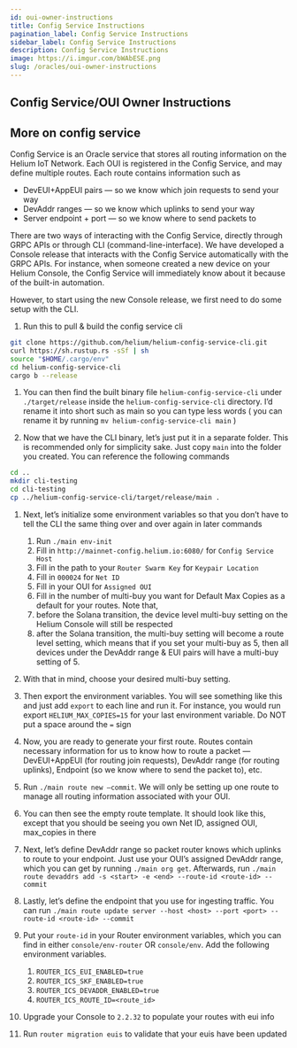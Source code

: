 ```yaml
---
id: oui-owner-instructions
title: Config Service Instructions
pagination_label: Config Service Instructions
sidebar_label: Config Service Instructions
description: Config Service Instructions
image: https://i.imgur.com/bWAbESE.png
slug: /oracles/oui-owner-instructions
---
```



## Config Service/OUI Owner Instructions

## More on config service

Config Service is an Oracle service that stores all routing information on the Helium IoT Network.
Each OUI is registered in the Config Service, and may define multiple routes. Each route contains
information such as

- DevEUI+AppEUI pairs — so we know which join requests to send your way
- DevAddr ranges — so we know which uplinks to send your way
- Server endpoint + port — so we know where to send packets to

There are two ways of interacting with the Config Service, directly through GRPC APIs or through CLI
(command-line-interface). We have developed a Console release that interacts with the Config Service
automatically with the GRPC APIs. For instance, when someone created a new device on your Helium
Console, the Config Service will immediately know about it because of the built-in automation.

However, to start using the new Console release, we first need to do some setup with the CLI.

1. Run this to pull & build the config service cli

```bash
git clone https://github.com/helium/helium-config-service-cli.git
curl https://sh.rustup.rs -sSf | sh
source "$HOME/.cargo/env"
cd helium-config-service-cli
cargo b --release
```

1. You can then find the built binary file `helium-config-service-cli` under `./target/release`
   inside the `helium-config-service-cli` directory. I’d rename it into short such as main so you
   can type less words ( you can rename it by running `mv helium-config-service-cli main` )

1. Now that we have the CLI binary, let’s just put it in a separate folder. This is recommended only
   for simplicity sake. Just copy `main` into the folder you created. You can reference the
   following commands

```bash
cd ..
mkdir cli-testing
cd cli-testing
cp ../helium-config-service-cli/target/release/main .
```

1. Next, let’s initialize some environment variables so that you don’t have to tell the CLI the same
   thing over and over again in later commands

   1. Run `./main env-init`
   1. Fill in `http://mainnet-config.helium.io:6080/` for `Config Service Host`
   1. Fill in the path to your `Router Swarm Key` for `Keypair Location`
   1. Fill in `000024` for `Net ID`
   1. Fill in your OUI for `Assigned OUI`
   1. Fill in the number of multi-buy you want for Default Max Copies as a default for your routes.
      Note that,
   1. before the Solana transition, the device level multi-buy setting on the Helium Console will
      still be respected
   1. after the Solana transition, the multi-buy setting will become a route level setting, which
      means that if you set your multi-buy as 5, then all devices under the DevAddr range & EUI
      pairs will have a multi-buy setting of 5.

2. With that in mind, choose your desired multi-buy setting.
3. Then export the environment variables. You will see something like this and just add `export` to
   each line and run it. For instance, you would run export `HELIUM_MAX_COPIES=15` for your last
   environment variable. Do NOT put a space around the `=` sign
4. Now, you are ready to generate your first route. Routes contain necessary information for us to
   know how to route a packet — DevEUI+AppEUI (for routing join requests), DevAddr range (for
   routing uplinks), Endpoint (so we know where to send the packet to), etc.
5. Run `./main route new —commit`. We will only be setting up one route to manage all routing
   information associated with your OUI.
6. You can then see the empty route template. It should look like this, except that you should be
   seeing you own Net ID, assigned OUI, max_copies in there
7. Next, let’s define DevAddr range so packet router knows which uplinks to route to your endpoint.
   Just use your OUI’s assigned DevAddr range, which you can get by running `./main org get`.
   Afterwards, run `./main route devaddrs add -s <start> -e <end> --route-id <route-id> --commit`
8. Lastly, let’s define the endpoint that you use for ingesting traffic. You can run
   `./main route update server --host <host> --port <port> --route-id <route-id> --commit`
9. Put your `route-id` in your Router environment variables, which you can find in either
   `console/env-router` OR `console/env`. Add the following environment variables.
   1. `ROUTER_ICS_EUI_ENABLED=true`
   2. `ROUTER_ICS_SKF_ENABLED=true`
   3. `ROUTER_ICS_DEVADDR_ENABLED=true`
   4. `ROUTER_ICS_ROUTE_ID=<route_id>`
10. Upgrade your Console to `2.2.32` to populate your routes with eui info
11. Run `router migration euis` to validate that your euis have been updated
